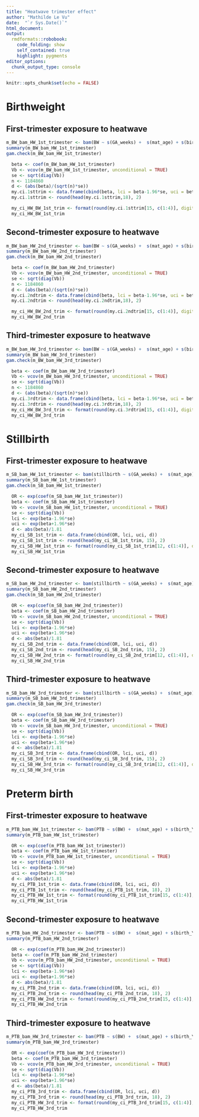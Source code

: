 ```yaml
---
title: "Heatwave trimester effect"
author: "Mathilde Le Vu"
date:  "`r Sys.Date()`"
html_document: 
output:
  rmdformats::robobook:
    code_folding: show
    self_contained: true
    highlight: pygments
editor_options: 
  chunk_output_type: console
---
```


```r
knitr::opts_chunk$set(echo = FALSE)
```
# Birthweight
## First-trimester exposure to heatwave

```r
m_BW_bam_HW_1st_trimester <- bam(BW ~ s(GA_weeks) +  s(mat_age) + s(birth_Y_M_num) + s(month, bs="cc") + s(mean_ssep2) + s(mean_Alt_mean2)+ parity_cat + sex + Urban3 + Language + mother_nationality_cat2 + civil_status3 + HW_first_trimester + GR + COVID_first_wave + COVID_second_wave, data=bevn_eco_in7) 
summary(m_BW_bam_HW_1st_trimester)
gam.check(m_BW_bam_HW_1st_trimester)

  beta <- coef(m_BW_bam_HW_1st_trimester)
  Vb <- vcov(m_BW_bam_HW_1st_trimester, unconditional = TRUE)
  se <- sqrt(diag(Vb))
  n <- 1184860
  d <- (abs(beta)/(sqrt(n)*se))
  my.ci.1sttrim <- data.frame(cbind(beta, lci = beta-1.96*se, uci = beta + 1.96*se, d))
  my.ci.1sttrim <- round(head(my.ci.1sttrim,18), 2)

  my_ci_HW_BW_1st_trim <- format(round(my.ci.1sttrim[15, c(1:4)], digits=2), nsmall=2)
  my_ci_HW_BW_1st_trim
```

## Second-trimester exposure to heatwave

```r
m_BW_bam_HW_2nd_trimester <- bam(BW ~ s(GA_weeks) +  s(mat_age) + s(birth_Y_M_num) + s(month, bs="cc") + s(mean_ssep2) + s(mean_Alt_mean2)+ parity_cat + sex + Urban3 + Language + mother_nationality_cat2 + civil_status3 + HW_second_trimester + GR + COVID_first_wave + COVID_second_wave, data=bevn_eco_in7) 
summary(m_BW_bam_HW_2nd_trimester)
gam.check(m_BW_bam_HW_2nd_trimester)

  beta <- coef(m_BW_bam_HW_2nd_trimester)
  Vb <- vcov(m_BW_bam_HW_2nd_trimester, unconditional = TRUE)
  se <- sqrt(diag(Vb))
  n <- 1184860
  d <- (abs(beta)/(sqrt(n)*se))
  my.ci.2ndtrim <- data.frame(cbind(beta, lci = beta-1.96*se, uci = beta + 1.96*se, d))
  my.ci.2ndtrim <- round(head(my.ci.2ndtrim,18), 2)

  my_ci_HW_BW_2nd_trim <- format(round(my.ci.2ndtrim[15, c(1:4)], digits=2), nsmall=2)
  my_ci_HW_BW_2nd_trim
```

## Third-trimester exposure to heatwave

```r
m_BW_bam_HW_3rd_trimester <- bam(BW ~ s(GA_weeks) +  s(mat_age) + s(birth_Y_M_num) + s(month, bs="cc") + s(mean_ssep2) + s(mean_Alt_mean2)+ parity_cat + sex + Urban3 + Language + mother_nationality_cat2 + civil_status3 + HW_third_trimester + GR + COVID_first_wave + COVID_second_wave, data=bevn_eco_in7) 
summary(m_BW_bam_HW_3rd_trimester)
gam.check(m_BW_bam_HW_3rd_trimester)

  beta <- coef(m_BW_bam_HW_3rd_trimester)
  Vb <- vcov(m_BW_bam_HW_3rd_trimester, unconditional = TRUE)
  se <- sqrt(diag(Vb))
  n <- 1184860
  d <- (abs(beta)/(sqrt(n)*se))
  my.ci.3rdtrim <- data.frame(cbind(beta, lci = beta-1.96*se, uci = beta + 1.96*se, d))
  my.ci.3rdtrim <- round(head(my.ci.3rdtrim,18), 2)
  my_ci_HW_BW_3rd_trim <- format(round(my.ci.3rdtrim[15, c(1:4)], digits=2), nsmall=2)
  my_ci_HW_BW_3rd_trim
```


# Stillbirth

## First-trimester exposure to heatwave

```r
m_SB_bam_HW_1st_trimester <- bam(stillbirth ~ s(GA_weeks) +  s(mat_age) +  s(birth_Y_M_num) +s(month, bs="cc") + s(mean_ssep2) + s(mean_Alt_mean2)  +  sex + Urban3 + Language + mother_nationality_cat2 + civil_status3 + HW_first_trimester + GR + COVID_first_wave + COVID_second_wave, family="binomial", data=bevn_eco_in6) 
summary(m_SB_bam_HW_1st_trimester)
gam.check(m_SB_bam_HW_1st_trimester)

  OR <- exp(coef(m_SB_bam_HW_1st_trimester))
  beta <- coef(m_SB_bam_HW_1st_trimester)
  Vb <- vcov(m_SB_bam_HW_1st_trimester, unconditional = TRUE)
  se <- sqrt(diag(Vb))
  lci <- exp(beta-1.96*se)
  uci <- exp(beta+1.96*se)
  d <- abs(beta)/1.81
  my_ci_SB_1st_trim <- data.frame(cbind(OR, lci, uci, d))
  my_ci_SB_1st_trim <- round(head(my_ci_SB_1st_trim, 15), 2)
  my_ci_SB_HW_1st_trim <- format(round(my_ci_SB_1st_trim[12, c(1:4)], digits=2), nsmall=2)
  my_ci_SB_HW_1st_trim
```

## Second-trimester exposure to heatwave

```r
m_SB_bam_HW_2nd_trimester <- bam(stillbirth ~ s(GA_weeks) +  s(mat_age) +  s(birth_Y_M_num) +s(month, bs="cc") + s(mean_ssep2) + s(mean_Alt_mean2)  +  sex + Urban3 + Language + mother_nationality_cat2 + civil_status3 + HW_second_trimester + GR + COVID_first_wave + COVID_second_wave, family="binomial", data=bevn_eco_in6) 
summary(m_SB_bam_HW_2nd_trimester)
gam.check(m_SB_bam_HW_2nd_trimester)

  OR <- exp(coef(m_SB_bam_HW_2nd_trimester))
  beta <- coef(m_SB_bam_HW_2nd_trimester)
  Vb <- vcov(m_SB_bam_HW_2nd_trimester, unconditional = TRUE)
  se <- sqrt(diag(Vb))
  lci <- exp(beta-1.96*se)
  uci <- exp(beta+1.96*se)
  d <- abs(beta)/1.81
  my_ci_SB_2nd_trim <- data.frame(cbind(OR, lci, uci, d))
  my_ci_SB_2nd_trim <- round(head(my_ci_SB_2nd_trim, 15), 2)
  my_ci_SB_HW_2nd_trim <- format(round(my_ci_SB_2nd_trim[12, c(1:4)], digits=2), nsmall=2)
  my_ci_SB_HW_2nd_trim
```

## Third-trimester exposure to heatwave

```r
m_SB_bam_HW_3rd_trimester <- bam(stillbirth ~ s(GA_weeks) +  s(mat_age) +  s(birth_Y_M_num) +s(month, bs="cc") + s(mean_ssep2) + s(mean_Alt_mean2)  +  sex + Urban3 + Language + mother_nationality_cat2 + civil_status3 + HW_third_trimester + GR + COVID_first_wave + COVID_second_wave, family="binomial", data=bevn_eco_in6) 
summary(m_SB_bam_HW_3rd_trimester)
gam.check(m_SB_bam_HW_3rd_trimester)

  OR <- exp(coef(m_SB_bam_HW_3rd_trimester))
  beta <- coef(m_SB_bam_HW_3rd_trimester)
  Vb <- vcov(m_SB_bam_HW_3rd_trimester, unconditional = TRUE)
  se <- sqrt(diag(Vb))
  lci <- exp(beta-1.96*se)
  uci <- exp(beta+1.96*se)
  d <- abs(beta)/1.81
  my_ci_SB_3rd_trim <- data.frame(cbind(OR, lci, uci, d))
  my_ci_SB_3rd_trim <- round(head(my_ci_SB_3rd_trim, 15), 2)
  my_ci_SB_HW_3rd_trim <- format(round(my_ci_SB_3rd_trim[12, c(1:4)], digits=2), nsmall=2)
  my_ci_SB_HW_3rd_trim
```

# Preterm birth

## First-trimester exposure to heatwave

```r
m_PTB_bam_HW_1st_trimester <- bam(PTB ~ s(BW) +  s(mat_age) + s(birth_Y_M_num)  + s(month, bs="cc") + s(mean_ssep2) + s(mean_Alt_mean2) + parity_cat +  sex + Urban3 + Language + mother_nationality_cat2 + civil_status3 + HW_first_trimester + GR + COVID_first_wave + COVID_second_wave, family="binomial", data=bevn_eco_in7) 
summary(m_PTB_bam_HW_1st_trimester)

  OR <- exp(coef(m_PTB_bam_HW_1st_trimester))
  beta <- coef(m_PTB_bam_HW_1st_trimester)
  Vb <- vcov(m_PTB_bam_HW_1st_trimester, unconditional = TRUE)
  se <- sqrt(diag(Vb))
  lci <- exp(beta-1.96*se)
  uci <- exp(beta+1.96*se)
  d <- abs(beta)/1.81
  my_ci_PTB_1st_trim <- data.frame(cbind(OR, lci, uci, d))
  my_ci_PTB_1st_trim <- round(head(my_ci_PTB_1st_trim, 18), 2)
  my_ci_PTB_HW_1st_trim <- format(round(my_ci_PTB_1st_trim[15, c(1:4)], digits=2), nsmall=2)
  my_ci_PTB_HW_1st_trim
```

## Second-trimester exposure to heatwave

```r
m_PTB_bam_HW_2nd_trimester <- bam(PTB ~ s(BW) +  s(mat_age) + s(birth_Y_M_num)  + s(month, bs="cc") + s(mean_ssep2) + s(mean_Alt_mean2) + parity_cat +  sex + Urban3 + Language + mother_nationality_cat2 + civil_status3 + HW_second_trimester + GR + COVID_first_wave + COVID_second_wave, family="binomial", data=bevn_eco_in7) 
summary(m_PTB_bam_HW_2nd_trimester)

  OR <- exp(coef(m_PTB_bam_HW_2nd_trimester))
  beta <- coef(m_PTB_bam_HW_2nd_trimester)
  Vb <- vcov(m_PTB_bam_HW_2nd_trimester, unconditional = TRUE)
  se <- sqrt(diag(Vb))
  lci <- exp(beta-1.96*se)
  uci <- exp(beta+1.96*se)
  d <- abs(beta)/1.81
  my_ci_PTB_2nd_trim <- data.frame(cbind(OR, lci, uci, d))
  my_ci_PTB_2nd_trim <- round(head(my_ci_PTB_2nd_trim, 18), 2)
  my_ci_PTB_HW_2nd_trim <- format(round(my_ci_PTB_2nd_trim[15, c(1:4)], digits=2), nsmall=2)
  my_ci_PTB_HW_2nd_trim
```

## Third-trimester exposure to heatwave

```r
m_PTB_bam_HW_3rd_trimester <- bam(PTB ~ s(BW) +  s(mat_age) + s(birth_Y_M_num)  + s(month, bs="cc") + s(mean_ssep2) + s(mean_Alt_mean2) + parity_cat +  sex + Urban3 + Language + mother_nationality_cat2 + civil_status3 + HW_third_trimester + GR + COVID_first_wave + COVID_second_wave, family="binomial", data=bevn_eco_in7) 
summary(m_PTB_bam_HW_3rd_trimester)

  OR <- exp(coef(m_PTB_bam_HW_3rd_trimester))
  beta <- coef(m_PTB_bam_HW_3rd_trimester)
  Vb <- vcov(m_PTB_bam_HW_3rd_trimester, unconditional = TRUE)
  se <- sqrt(diag(Vb))
  lci <- exp(beta-1.96*se)
  uci <- exp(beta+1.96*se)
  d <- abs(beta)/1.81
  my_ci_PTB_3rd_trim <- data.frame(cbind(OR, lci, uci, d))
  my_ci_PTB_3rd_trim <- round(head(my_ci_PTB_3rd_trim, 18), 2)
  my_ci_PTB_HW_3rd_trim <- format(round(my_ci_PTB_3rd_trim[15, c(1:4)], digits=2), nsmall=2)
  my_ci_PTB_HW_3rd_trim
```